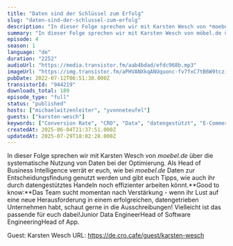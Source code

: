 ```yaml
---
title: "Daten sind der Schlüssel zum Erfolg"
slug: "daten-sind-der-schlussel-zum-erfolg"
description: "In dieser Folge sprechen wir mit Karsten Wesch von *moebel.de* über die systematische Nutzung von Daten bei der Optimierung. Als Head of Business Intelligence verrät er euch, wie bei *moebel.de* Daten zur Entscheidungsfindung genutzt werden und gibt euch Tipps, wie auch ihr durch datengestütztes Handeln noch effizienter arbeiten könnt.**Good to know:**Das Team sucht momentan nach Verstärkung - wenn ihr Lust auf eine neue Herausforderung in einem erfolgreichen, datengetrieben Unternehmen habt, schaut gerne in die Ausschreibungen! Vielleicht ist das passende für euch dabei!Junior Data EngineerHead of Software EngineeringHead of App.\n\nGuest: Karsten Wesch\nURL: https://de.cro.cafe/guest/karsten-wesch"
summary: "In dieser Folge sprechen wir mit Karsten Wesch von möbel.de über die systematische Nutzung von Daten bei der Optimierung."
episode: 4
season: 1
language: "de"
duration: "2252"
audioUrl: "https://media.transistor.fm/aab4bdad/efdc968b.mp3"
imageUrl: "https://img.transistor.fm/aPHVANXkqANUquonc-fv7fxC7tB6W9tcziLv_lKd49s/rs:fill:0:0:1/w:1400/h:1400/q:60/mb:500000/aHR0cHM6Ly9pbWct/dXBsb2FkLXByb2R1/Y3Rpb24udHJhbnNp/c3Rvci5mbS81ZDQ0/ZDMzMjAzZjhlZWJh/ZjgzM2M0ZjhkNmVk/ZGNkNi5wbmc.webp"
pubDate: 2022-07-12T06:51:38.000Z
transistorId: "944219"
downloads_total: 189
episode_type: "full"
status: "published"
hosts: ["michaelwitzenleiter", "yvonneteufel"]
guests: ["karsten-wesch"]
keywords: ["Conversion Rate", "CRO", "Data", "datengestützt", "E-Commerce", "Podcast"]
createdAt: 2025-06-04T21:37:51.000Z
updatedAt: 2025-07-29T18:02:28.000Z
---
```


In dieser Folge sprechen wir mit Karsten Wesch von *moebel.de* über die systematische Nutzung von Daten bei der Optimierung. Als Head of Business Intelligence verrät er euch, wie bei *moebel.de* Daten zur Entscheidungsfindung genutzt werden und gibt euch Tipps, wie auch ihr durch datengestütztes Handeln noch effizienter arbeiten könnt.**Good to know:**Das Team sucht momentan nach Verstärkung - wenn ihr Lust auf eine neue Herausforderung in einem erfolgreichen, datengetrieben Unternehmen habt, schaut gerne in die Ausschreibungen! Vielleicht ist das passende für euch dabei!Junior Data EngineerHead of Software EngineeringHead of App.

Guest: Karsten Wesch
URL: https://de.cro.cafe/guest/karsten-wesch
